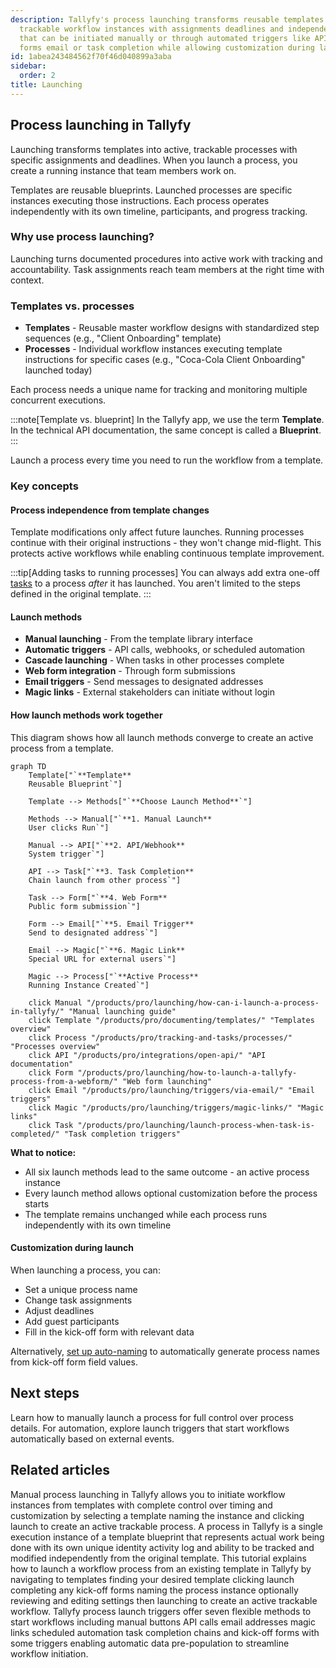 ```yaml
---
description: Tallyfy's process launching transforms reusable templates into active
  trackable workflow instances with assignments deadlines and independent timelines
  that can be initiated manually or through automated triggers like APIs webhooks
  forms email or task completion while allowing customization during launch.
id: 1abea243484562f70f46d040899a3aba
sidebar:
  order: 2
title: Launching
---
```


## Process launching in Tallyfy

Launching transforms templates into active, trackable processes with specific assignments and deadlines. When you launch a process, you create a running instance that team members work on.

Templates are reusable blueprints. Launched processes are specific instances executing those instructions. Each process operates independently with its own timeline, participants, and progress tracking.

### Why use process launching?

Launching turns documented procedures into active work with tracking and accountability. Task assignments reach team members at the right time with context.

### Templates vs. processes

*   **Templates** - Reusable master workflow designs with standardized step sequences (e.g., "Client Onboarding" template)
*   **Processes** - Individual workflow instances executing template instructions for specific cases (e.g., "Coca-Cola Client Onboarding" launched today)

Each process needs a unique name for tracking and monitoring multiple concurrent executions.

:::note[Template vs. blueprint]
In the Tallyfy app, we use the term **Template**. In the technical API documentation, the same concept is called a **Blueprint**.
:::

Launch a process every time you need to run the workflow from a template.

### Key concepts

#### Process independence from template changes
Template modifications only affect future launches. Running processes continue with their original instructions - they won't change mid-flight. This protects active workflows while enabling continuous template improvement.

:::tip[Adding tasks to running processes]
You can always add extra one-off [tasks](/products/pro/tracking-and-tasks/tasks/) to a process *after* it has launched. You aren't limited to the steps defined in the original template.
:::

#### Launch methods

*   **Manual launching** - From the template library interface
*   **Automatic triggers** - API calls, webhooks, or scheduled automation
*   **Cascade launching** - When tasks in other processes complete
*   **Web form integration** - Through form submissions
*   **Email triggers** - Send messages to designated addresses
*   **Magic links** - External stakeholders can initiate without login

#### How launch methods work together

This diagram shows how all launch methods converge to create an active process from a template.

```mermaid
graph TD
    Template["`**Template**
    Reusable Blueprint`"]
    
    Template --> Methods["`**Choose Launch Method**`"]
    
    Methods --> Manual["`**1. Manual Launch**
    User clicks Run`"]
    
    Manual --> API["`**2. API/Webhook**
    System trigger`"]
    
    API --> Task["`**3. Task Completion**
    Chain launch from other process`"]
    
    Task --> Form["`**4. Web Form**
    Public form submission`"]
    
    Form --> Email["`**5. Email Trigger**
    Send to designated address`"]
    
    Email --> Magic["`**6. Magic Link**
    Special URL for external users`"]
    
    Magic --> Process["`**Active Process**
    Running Instance Created`"]
    
    click Manual "/products/pro/launching/how-can-i-launch-a-process-in-tallyfy/" "Manual launching guide"
    click Template "/products/pro/documenting/templates/" "Templates overview"
    click Process "/products/pro/tracking-and-tasks/processes/" "Processes overview"
    click API "/products/pro/integrations/open-api/" "API documentation"
    click Form "/products/pro/launching/how-to-launch-a-tallyfy-process-from-a-webform/" "Web form launching"
    click Email "/products/pro/launching/triggers/via-email/" "Email triggers"
    click Magic "/products/pro/launching/triggers/magic-links/" "Magic links"
    click Task "/products/pro/launching/launch-process-when-task-is-completed/" "Task completion triggers"
```

**What to notice:**
- All six launch methods lead to the same outcome - an active process instance
- Every launch method allows optional customization before the process starts
- The template remains unchanged while each process runs independently with its own timeline

#### Customization during launch
When launching a process, you can:
*   Set a unique process name
*   Change task assignments
*   Adjust deadlines
*   Add guest participants
*   Fill in the kick-off form with relevant data

Alternatively, [set up auto-naming](/products/pro/tracking-and-tasks/processes/edit-processes/how-can-i-auto-name-a-process-in-tallyfy/) to automatically generate process names from kick-off form field values.


<PageTree />

## Next steps

Learn how to manually launch a process for full control over process details. For automation, explore launch triggers that start workflows automatically based on external events.


## Related articles
<CardGrid>
<LinkTitleCard header="<b>Launching > Launch manually</b>" href="/products/pro/launching/how-can-i-launch-a-process-in-tallyfy/" > Manual process launching in Tallyfy allows you to initiate workflow instances from templates with complete control over timing and customization by selecting a template naming the instance and clicking launch to create an active trackable process. </LinkTitleCard>
<LinkTitleCard header="<b>Tracking And Tasks > More about processes</b>" href="/products/pro/tracking-and-tasks/processes/" > A process in Tallyfy is a single execution instance of a template blueprint that represents actual work being done with its own unique identity activity log and ability to be tracked and modified independently from the original template. </LinkTitleCard>
<LinkTitleCard header="<b>Tutorials > Launch a process</b>" href="/products/pro/tutorials/your-first-process/" > This tutorial explains how to launch a workflow process from an existing template in Tallyfy by navigating to templates finding your desired template clicking launch completing any kick-off forms naming the process instance optionally reviewing and editing settings then launching to create an active trackable workflow. </LinkTitleCard>
<LinkTitleCard header="<b>Launching > Triggers</b>" href="/products/pro/launching/triggers/" > Tallyfy process launch triggers offer seven flexible methods to start workflows including manual buttons API calls email addresses magic links scheduled automation task completion chains and kick-off forms with some triggers enabling automatic data pre-population to streamline workflow initiation. </LinkTitleCard>
</CardGrid>